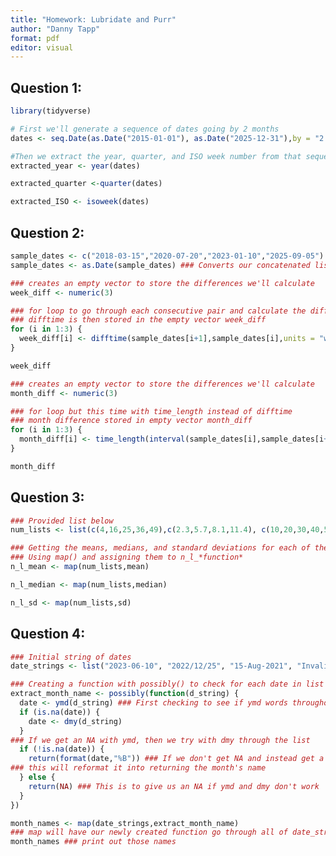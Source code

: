 ```yaml
---
title: "Homework: Lubridate and Purr"
author: "Danny Tapp"
format: pdf
editor: visual
---
```


## Question 1:

```r
library(tidyverse)
```

```r
# First we'll generate a sequence of dates going by 2 months
dates <- seq.Date(as.Date("2015-01-01"), as.Date("2025-12-31"),by = "2 months") 

#Then we extract the year, quarter, and ISO week number from that sequence 
extracted_year <- year(dates)

extracted_quarter <-quarter(dates)

extracted_ISO <- isoweek(dates)
```

## Question 2:

```r
sample_dates <- c("2018-03-15","2020-07-20","2023-01-10","2025-09-05")
sample_dates <- as.Date(sample_dates) ### Converts our concatenated list into dates
```

```r
### creates an empty vector to store the differences we'll calculate
week_diff <- numeric(3) 

### for loop to go through each consecutive pair and calculate the difftime in weeks
### difftime is then stored in the empty vector week_diff
for (i in 1:3) {
  week_diff[i] <- difftime(sample_dates[i+1],sample_dates[i],units = "weeks") 
}

week_diff
```

```r
### creates an empty vector to store the differences we'll calculate
month_diff <- numeric(3) 

### for loop but this time with time_length instead of difftime
### month difference stored in empty vector month_diff
for (i in 1:3) {
  month_diff[i] <- time_length(interval(sample_dates[i],sample_dates[i+1]),"months")
}

month_diff
```

## Question 3:

```r
### Provided list below
num_lists <- list(c(4,16,25,36,49),c(2.3,5.7,8.1,11.4), c(10,20,30,40,50))

### Getting the means, medians, and standard deviations for each of the list's vectors 
### Using map() and assigning them to n_l_*function*
n_l_mean <- map(num_lists,mean)

n_l_median <- map(num_lists,median)

n_l_sd <- map(num_lists,sd)
```

## Question 4:

```r
### Initial string of dates
date_strings <- list("2023-06-10", "2022/12/25", "15-Aug-2021", "InvalidDate")

### Creating a function with possibly() to check for each date in list
extract_month_name <- possibly(function(d_string) {
  date <- ymd(d_string) ### First checking to see if ymd words throughout the list
  if (is.na(date)) {
    date <- dmy(d_string)
  } 
### If we get an NA with ymd, then we try with dmy through the list
  if (!is.na(date)) {
    return(format(date,"%B")) ### If we don't get NA and instead get a date, 
### this will reformat it into returning the month's name
  } else {
    return(NA) ### This is to give us an NA if ymd and dmy don't work
  }
})

month_names <- map(date_strings,extract_month_name) 
### map will have our newly created function go through all of date_strings
month_names ### print out those names
```

